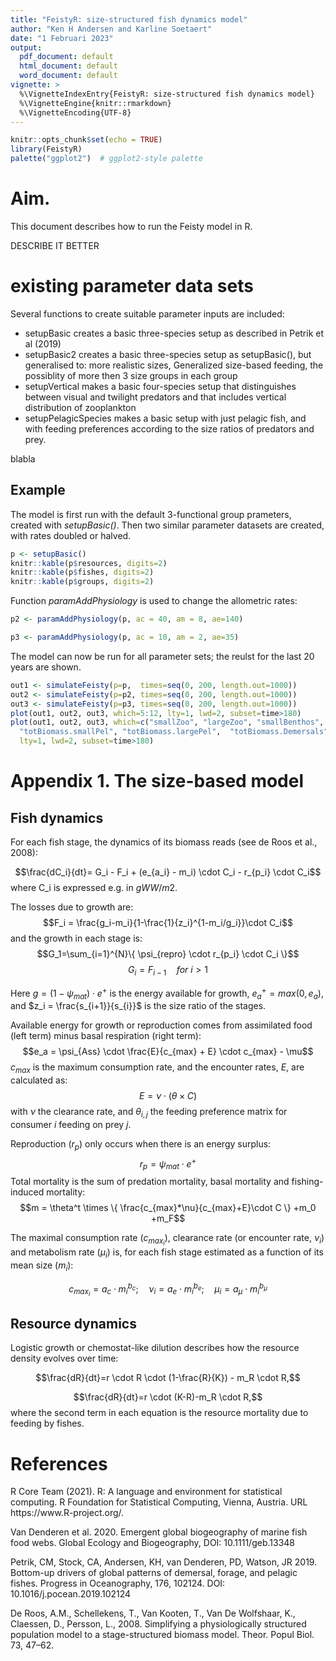 ```yaml
---
title: "FeistyR: size-structured fish dynamics model"
author: "Ken H Andersen and Karline Soetaert"
date: "1 Februari 2023"
output:
  pdf_document: default
  html_document: default
  word_document: default
vignette: >
  %\VignetteIndexEntry{FeistyR: size-structured fish dynamics model}
  %\VignetteEngine{knitr::rmarkdown}
  %\VignetteEncoding{UTF-8}
---
```


```r
knitr::opts_chunk$set(echo = TRUE)
library(FeistyR)
palette("ggplot2")  # ggplot2-style palette
```

# Aim. 

This document describes how to run the Feisty model in R. 

DESCRIBE IT BETTER

# existing parameter data sets

Several functions to create suitable parameter inputs are included:

* setupBasic creates a basic three-species setup as described in Petrik et al (2019) 
* setupBasic2 creates a basic three-species setup as setupBasic(), but generalised to:
more realistic sizes, Generalized size-based feeding, the possiblity of more then 3 size groups in each group
* setupVertical makes a basic four-species setup that distinguishes between visual and twilight predators and that 
includes vertical distribution of zooplankton
* setupPelagicSpecies makes a basic setup with just pelagic fish, and with feeding preferences according to the size ratios of predators and prey.

blabla

## Example 

The model is first run with the default 3-functional group prameters, created with *setupBasic()*. 
Then two similar parameter datasets are created, with rates doubled or halved.

```r
p <- setupBasic()
knitr::kable(p$resources, digits=2)
knitr::kable(p$fishes, digits=2)
knitr::kable(p$groups, digits=2)
```

Function *paramAddPhysiology* is used to change the allometric rates:

```r
p2 <- paramAddPhysiology(p, ac = 40, am = 8, ae=140)

p3 <- paramAddPhysiology(p, ac = 10, am = 2, ae=35)
```

The model can now be run for all parameter sets; the reulst for the last 20 years are shown.

```r
out1 <- simulateFeisty(p=p,  times=seq(0, 200, length.out=1000))
out2 <- simulateFeisty(p=p2, times=seq(0, 200, length.out=1000))
out3 <- simulateFeisty(p=p3, times=seq(0, 200, length.out=1000))
plot(out1, out2, out3, which=5:12, lty=1, lwd=2, subset=time>180)
plot(out1, out2, out3, which=c("smallZoo", "largeZoo", "smallBenthos", 
  "totBiomass.smallPel", "totBiomass.largePel",  "totBiomass.Demersals"), 
  lty=1, lwd=2, subset=time>180)
```



\newpage

# Appendix 1. The size-based model

## Fish dynamics

For each fish stage, the dynamics of its biomass reads (see de Roos et al., 2008):

$$\frac{dC_i}{dt}= G_i - F_i + (e_{a_i} - m_i) \cdot C_i - r_{p_i} \cdot C_i$$
where C_i is expressed e.g. in $gWW/m2$.

The losses due to growth are:
$$F_i = \frac{g_i-m_i}{1-\frac{1}{z_i}^{1-m_i/g_i}}\cdot C_i$$
and the growth in each stage is:
$$G_1=\sum_{i=1}^{N}\{ \psi_{repro} \cdot r_{p_i} \cdot C_i \}$$ 
$$G_i=F_{i-1} \quad for~i>1$$ 

Here $g=(1-\psi_{mat})\cdot e^+$ is the energy available for growth, $e_a^+ = max(0, e_a)$,
and $z_i = \frac{s_{i+1}}{s_{i}}$ is the size ratio of the stages. 

Available energy for growth or reproduction comes from assimilated food (left term) minus basal respiration (right term):
$$e_a  = \psi_{Ass} \cdot \frac{E}{c_{max} + E} \cdot c_{max} - \mu$$
$c_{max}$ is the maximum consumption rate, and the encounter rates, $E$, are calculated as:
$$E=\nu \cdot (\theta \times C)$$
with $\nu$ the clearance rate, and $\theta_{i,j}$ the feeding preference matrix for consumer $i$ feeding on prey $j$.

Reproduction ($r_p$) only occurs when there is an energy surplus:
$$r_p = \psi_{mat}\cdot e^+$$
Total mortality is the sum of predation mortality, basal mortality and fishing-induced mortality:
$$m = \theta^t \times \{ \frac{c_{max}*\nu}{c_{max}+E}\cdot C \} +m_0 +m_F$$

The maximal consumption rate ($c_{max_i}$), clearance rate (or encounter rate, $\nu_i$) and metabolism rate ($\mu_i$) is, for each fish stage estimated as a function of its mean size ($m_i$):

$$c_{max_i} = a_c \cdot m_i^{b_c} ; \quad \nu_i = a_e \cdot m_i^{b_e};\quad \mu_i=a_{\mu} \cdot m_i^{b_{\mu}}$$

## Resource dynamics

Logistic growth or chemostat-like dilution describes how the resource density evolves over time:

$$\frac{dR}{dt}=r \cdot R \cdot (1-\frac{R}{K}) - m_R \cdot R,$$

$$\frac{dR}{dt}=r \cdot (K-R)-m_R \cdot R,$$
where the second term in each equation is the resource mortality due to feeding by fishes. 

# References

R Core Team (2021). R: A language and environment for statistical computing. R Foundation for Statistical
  Computing, Vienna, Austria. URL https://www.R-project.org/.
  
  Van Denderen et al. 2020. Emergent global biogeography of marine fish food webs. Global Ecology and Biogeography, DOI: 10.1111/geb.13348

Petrik, CM, Stock, CA, Andersen, KH, van Denderen, PD, Watson, JR 2019. Bottom-up drivers of global patterns of demersal, forage, and pelagic fishes. Progress in Oceanography, 176, 102124. DOI: 10.1016/j.pocean.2019.102124

De Roos, A.M., Schellekens, T., Van Kooten, T., Van De Wolfshaar, K., Claessen, D., Persson, L., 2008. Simplifying a physiologically structured population model to a stage-structured biomass model. Theor. Popul Biol. 73, 47–62.

